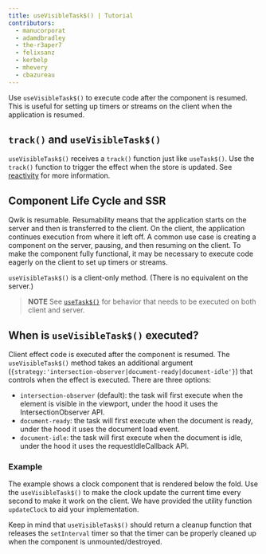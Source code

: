 ```yaml
---
title: useVisibleTask$() | Tutorial
contributors:
  - manucorporat
  - adamdbradley
  - the-r3aper7
  - felixsanz
  - kerbelp
  - mhevery
  - cbazureau
---
```


Use `useVisibleTask$()` to execute code after the component is resumed. This is useful for setting up timers or streams on the client when the application is resumed.

## `track()` and `useVisibleTask$()`

`useVisibleTask$()` receives a `track()` function just like `useTask$()`. Use the `track()` function to trigger the effect when the store is updated. See [reactivity](../../../tutorial/reactivity/explicit/index.mdx) for more information.

## Component Life Cycle and SSR

Qwik is resumable. Resumability means that the application starts on the server and then is transferred to the client. On the client, the application continues execution from where it left off. A common use case is creating a component on the server, pausing, and then resuming on the client. To make the component fully functional, it may be necessary to execute code eagerly on the client to set up timers or streams.

`useVisibleTask$()` is a client-only method. (There is no equivalent on the server.)

> **NOTE** See [`useTask$()`](</docs/(qwik)/components/tasks/index.mdx#usetask>) for behavior that needs to be executed on both client and server.

## When is `useVisibleTask$()` executed?

Client effect code is executed after the component is resumed. The `useVisibleTask$()` method takes an additional argument (`{strategy:'intersection-observer|document-ready|document-idle'}`) that controls when the effect is executed. There are three options:

- `intersection-observer` (default): the task will first execute when the element is visible in the viewport, under the hood it uses the IntersectionObserver API.
- `document-ready`: the task will first execute when the document is ready, under the hood it uses the document load event.
- `document-idle`: the task will first execute when the document is idle, under the hood it uses the requestIdleCallback API.

### Example

The example shows a clock component that is rendered below the fold. Use the `useVisibleTask$()` to make the clock update the current time every second to make it work on the client. We have provided the utility function `updateClock` to aid your implementation.

Keep in mind that `useVisibleTask$()` should return a cleanup function that releases the `setInterval` timer so that the timer can be properly cleaned up when the component is unmounted/destroyed.
